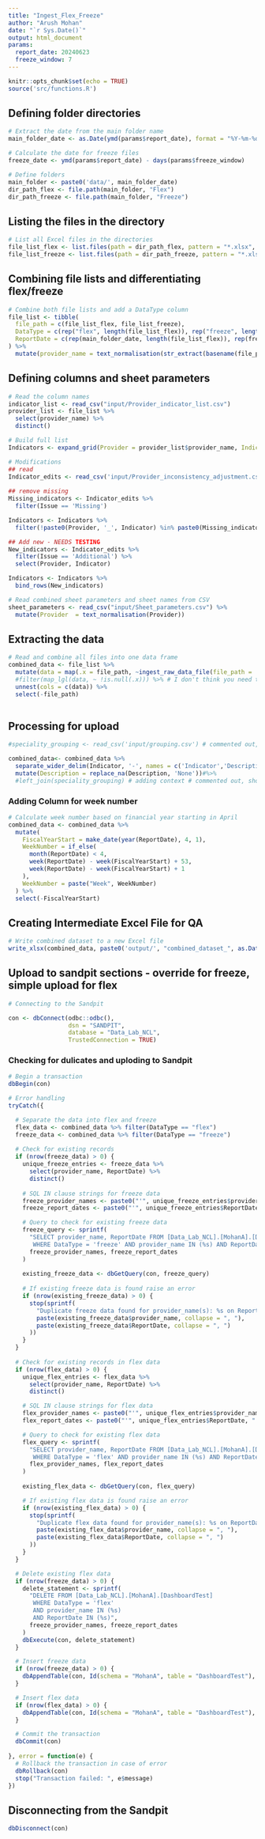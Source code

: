 ```yaml
---
title: "Ingest_Flex_Freeze"
author: "Arush Mohan"
date: "`r Sys.Date()`"
output: html_document
params:
  report_date: 20240623
  freeze_window: 7
---
```



```r
knitr::opts_chunk$set(echo = TRUE)
source('src/functions.R')

```



## Defining folder directories

```r

# Extract the date from the main folder name
main_folder_date <- as.Date(ymd(params$report_date), format = "%Y-%m-%d")

# Calculate the date for freeze files
freeze_date <- ymd(params$report_date) - days(params$freeze_window)

# Define folders
main_folder <- paste0('data/', main_folder_date)
dir_path_flex <- file.path(main_folder, "Flex")
dir_path_freeze <- file.path(main_folder, "Freeze")

```


## Listing the files in the directory

```r

# List all Excel files in the directories
file_list_flex <- list.files(path = dir_path_flex, pattern = "*.xlsx", full.names = TRUE)
file_list_freeze <- list.files(path = dir_path_freeze, pattern = "*.xlsx", full.names = TRUE)

```



## Combining file lists and differentiating flex/freeze

```r

# Combine both file lists and add a DataType column
file_list <- tibble(
  file_path = c(file_list_flex, file_list_freeze),
  DataType = c(rep("flex", length(file_list_flex)), rep("freeze", length(file_list_freeze))),
  ReportDate = c(rep(main_folder_date, length(file_list_flex)), rep(freeze_date, length(file_list_freeze)))
) %>%
  mutate(provider_name = text_normalisation(str_extract(basename(file_path), "^[^_]+"))) 

```



## Defining columns and sheet parameters

``` r
# Read the column names
indicator_list <- read_csv("input/Provider_indicator_list.csv")
provider_list <- file_list %>%
  select(provider_name) %>%
  distinct()

# Build full list
Indicators <- expand_grid(Provider = provider_list$provider_name, Indicator = indicator_list$Indicator)

# Modifications
## read
Indicator_edits <- read_csv('input/Provider_inconsistency_adjustment.csv')
  
## remove missing
Missing_indicators <- Indicator_edits %>%
  filter(Issue == 'Missing')

Indicators <- Indicators %>%
  filter(!paste0(Provider, '_', Indicator) %in% paste0(Missing_indicators$Provider, '_', Missing_indicators$Indicator))

## Add new - NEEDS TESTING
New_indicators <- Indicator_edits %>%
  filter(Issue == 'Additional') %>%
  select(Provider, Indicator)

Indicators <- Indicators %>%
  bind_rows(New_indicators)

# Read combined sheet parameters and sheet names from CSV
sheet_parameters <- read_csv("input/Sheet_parameters.csv") %>%
  mutate(Provider  = text_normalisation(Provider))

```

## Extracting the data

```r
# Read and combine all files into one data frame
combined_data <- file_list %>%
  mutate(data = map(.x = file_path, ~ingest_raw_data_file(file_path = .x))) %>% # function in function.R
  #filter(map_lgl(data, ~ !is.null(.x))) %>% # I don't think you need this
  unnest(cols = c(data)) %>%
  select(-file_path)
  

```
## Processing for upload
```r
#speciality_grouping <- read_csv('input/grouping.csv') # commented out, should be added in visualisation only

combined_data<- combined_data %>%
  separate_wider_delim(Indicator, '-', names = c('Indicator','Description'), too_few = 'align_start') %>% # split indicators
  mutate(Description = replace_na(Description, 'None'))#%>% 
  #left_join(speciality_grouping) # adding context # commented out, should be added in visualisation only
```


### Adding Column for week number

```r


# Calculate week number based on financial year starting in April
combined_data <- combined_data %>%
  mutate(
    FiscalYearStart = make_date(year(ReportDate), 4, 1),
    WeekNumber = if_else(
      month(ReportDate) < 4,
      week(ReportDate) - week(FiscalYearStart) + 53,
      week(ReportDate) - week(FiscalYearStart) + 1
    ),
    WeekNumber = paste("Week", WeekNumber) 
  ) %>%
  select(-FiscalYearStart) 


```



## Creating Intermediate Excel File for QA
```r

# Write combined dataset to a new Excel file
write_xlsx(combined_data, paste0('output/', "combined_dataset_", as.Date(params$report_date), ".xlsx"))

```



## Upload to sandpit sections - override for freeze, simple upload for flex
```r

# Connecting to the Sandpit

con <- dbConnect(odbc::odbc(), 
                 dsn = "SANDPIT",
                 database = "Data_Lab_NCL",
                 TrustedConnection = TRUE)
```


### Checking for dulicates and uploding to Sandpit
```r

# Begin a transaction
dbBegin(con)

# Error handling 
tryCatch({

  # Separate the data into flex and freeze
  flex_data <- combined_data %>% filter(DataType == "flex")
  freeze_data <- combined_data %>% filter(DataType == "freeze")
  
  # Check for existing records 
  if (nrow(freeze_data) > 0) {
    unique_freeze_entries <- freeze_data %>%
      select(provider_name, ReportDate) %>%
      distinct()
    
    # SQL IN clause strings for freeze data
    freeze_provider_names <- paste0("'", unique_freeze_entries$provider_name, "'", collapse = ", ")
    freeze_report_dates <- paste0("'", unique_freeze_entries$ReportDate, "'", collapse = ", ")

    # Query to check for existing freeze data
    freeze_query <- sprintf(
      "SELECT provider_name, ReportDate FROM [Data_Lab_NCL].[MohanA].[DashboardTest] 
       WHERE DataType = 'freeze' AND provider_name IN (%s) AND ReportDate IN (%s)",
      freeze_provider_names, freeze_report_dates
    )
    
    existing_freeze_data <- dbGetQuery(con, freeze_query)
    
    # If existing freeze data is found raise an error
    if (nrow(existing_freeze_data) > 0) {
      stop(sprintf(
        "Duplicate freeze data found for provider_name(s): %s on ReportDate(s): %s.",
        paste(existing_freeze_data$provider_name, collapse = ", "),
        paste(existing_freeze_data$ReportDate, collapse = ", ")
      ))
    }
  }
  
  # Check for existing records in flex data
  if (nrow(flex_data) > 0) {
    unique_flex_entries <- flex_data %>%
      select(provider_name, ReportDate) %>%
      distinct()

    # SQL IN clause strings for flex data
    flex_provider_names <- paste0("'", unique_flex_entries$provider_name, "'", collapse = ", ")
    flex_report_dates <- paste0("'", unique_flex_entries$ReportDate, "'", collapse = ", ")

    # Query to check for existing flex data
    flex_query <- sprintf(
      "SELECT provider_name, ReportDate FROM [Data_Lab_NCL].[MohanA].[DashboardTest] 
       WHERE DataType = 'flex' AND provider_name IN (%s) AND ReportDate IN (%s)",
      flex_provider_names, flex_report_dates
    )
    
    existing_flex_data <- dbGetQuery(con, flex_query)

    # If existing flex data is found raise an error
    if (nrow(existing_flex_data) > 0) {
      stop(sprintf(
        "Duplicate flex data found for provider_name(s): %s on ReportDate(s): %s.",
        paste(existing_flex_data$provider_name, collapse = ", "),
        paste(existing_flex_data$ReportDate, collapse = ", ")
      ))
    }
  }

  # Delete existing flex data 
  if (nrow(freeze_data) > 0) {
    delete_statement <- sprintf(
      "DELETE FROM [Data_Lab_NCL].[MohanA].[DashboardTest] 
       WHERE DataType = 'flex' 
       AND provider_name IN (%s)
       AND ReportDate IN (%s)",
      freeze_provider_names, freeze_report_dates
    )
    dbExecute(con, delete_statement)
  }

  # Insert freeze data 
  if (nrow(freeze_data) > 0) {
    dbAppendTable(con, Id(schema = "MohanA", table = "DashboardTest"), freeze_data)
  }

  # Insert flex data 
  if (nrow(flex_data) > 0) {
    dbAppendTable(con, Id(schema = "MohanA", table = "DashboardTest"), flex_data)
  }

  # Commit the transaction
  dbCommit(con)
  
}, error = function(e) {
  # Rollback the transaction in case of error
  dbRollback(con)
  stop("Transaction failed: ", e$message)
})

```



## Disconnecting from the Sandpit
```r

dbDisconnect(con)

```